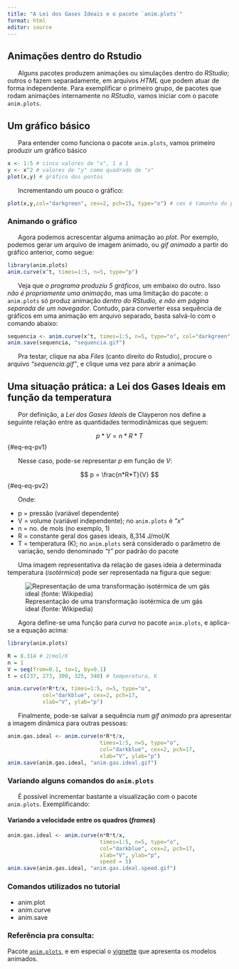 ```yaml
---
title: "A Lei dos Gases Ideais e o pacote `anim.plots`"
format: html
editor: source
---
```


## Animações dentro do Rstudio

|       Alguns pacotes produzem animações ou simulações dentro do *RStudio*; outros o fazem separadamente, em arquivos *HTML* que podem atuar de forma independente. Para exemplificar o primeiro grupo, de pacotes que rodam animações internamente no *RStudio*, vamos iniciar com o pacote `anim.plots`.

## Um gráfico básico

|       Para entender como funciona o pacote `anim.plots`, vamos primeiro produzir um gráfico básico

```r
x <- 1:5 # cinco valores de "x", 1 a 1
y <- x^2 # valores de "y" como quadrado de "x"
plot(x,y) # gráfico dos pontos
```

|       Incrementando um pouco o gráfico:

```r
plot(x,y,col="darkgreen", cex=2, pch=15, type="o") # cex é tamanho do ponto, pch é tipo de ponto, type represente se ponto (p), linha (l) ou ambos (o)
```

### Animando o gráfico

|       Agora podemos acrescentar alguma animação ao *plot*. Por exemplo, podemos gerar um arquivo de imagem animado, ou *gif animado* a partir do gráfico anterior, como segue:

```r
library(anim.plots)
anim.curve(x^t, times=1:5, n=5, type="p")
```

|       Veja que *o programa produziu 5 gráficos*, um embaixo do outro. Isso *não é propriamente uma animação*, mas uma limitação do pacote: o `anim.plots` só produz animação *dentro do RStudio, e não em página separada de um navegador*. Contudo, para converter essa sequência de gráficos em uma animação em arquivo separado, basta salvá-lo com o comando abaixo:

```r
sequencia <- anim.curve(x^t, times=1:5, n=5, type="o", col="darkgreen", cex=2, pch=15)
anim.save(sequencia, "sequencia.gif")
```

|       Pra testar, clique na aba *Files* (canto direito do Rstudio), procure o arquivo *"sequencia.gif"*, e clique uma vez para abrir a animação

## Uma situação prática: a Lei dos Gases Ideais em função da temperatura

|       Por definição, a *Lei dos Gases Ideais* de Clayperon nos define a seguinte relação entre as quantidades termodinâmicas que seguem:

$$
p*V = n*R*T
$$ {#eq-eq-pv1}

|       Nesse caso, pode-se representar *p* em função de *V*:

$$
p = \frac{n*R*T}{V}
$$ {#eq-eq-pv2}

|       Onde:

-   p = pressão (variável dependente)
-   V = volume (variável independente); no `anim.plots` é *"x"*
-   n = no. de mols (no exemplo, 1)
-   R = constante geral dos gases ideais, 8,314 J/mol/K
-   T = temperatura (K); no `anim.plots` será considerado o parâmetro de variação, sendo denominado *"t"* por padrão do pacote
 

|       Uma imagem representativa da relação de gases ideia a determinada temperatura (*isotérmica*) pode ser representada na figura que segue:

![Representação de uma transformação isotérmica de um gás ideal (fonte: Wikipedia)](gases_ideais.png)

|       Agora define-se uma função para *curva* no pacote `anim.plots`, e aplica-se a equação acima:

```r
library(anim.plots)

R = 8.314 # J/mol/K
n = 1
V = seq(from=0.1, to=1, by=0.1)
t = c(237, 273, 300, 325, 340) # temperatura, K

anim.curve(n*R*t/x, times=1:5, n=5, type="o", 
           col="darkblue", cex=2, pch=17,
           xlab="V", ylab="p")  
```

|       Finalmente, pode-se salvar a sequência num *gif animado* pra apresentar a imagem dinâmica para outras pessoas:

```r
anim.gas.ideal <- anim.curve(n*R*t/x, 
                             times=1:5, n=5, type="o",
                             col="darkblue", cex=2, pch=17,
                             xlab="V", ylab="p") 
anim.save(anim.gas.ideal, "anim.gas.ideal.gif")
```

### Variando alguns comandos do `anim.plots`

|       É possível incrementar bastante a visualização com o pacote `anim.plots`. Exemplificando:

#### Variando a velocidade entre os quadros (*frames*)

```r
anim.gas.ideal <- anim.curve(n*R*t/x, 
                             times=1:5, n=5, type="o",
                             col="darkblue", cex=2, pch=17,
                             xlab="V", ylab="p",
                             speed = 5)
anim.save(anim.gas.ideal, "anim.gas.ideal.speed.gif")
```

### Comandos utilizados no tutorial

-   anim.plot
-   anim.curve
-   anim.save

### Referência pra consulta:

Pacote [`anim.plots`](https://cran.r-project.org/web/packages/anim.plots/index.html), e em especial o [vignette](https://hughjonesd.github.io/anim.plots/anim.plots.html) que apresenta os modelos animados.
